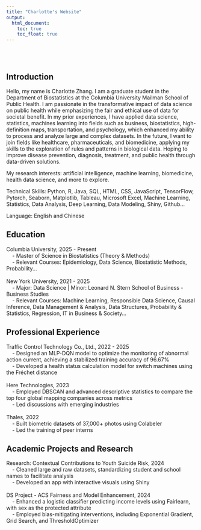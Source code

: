 ```yaml
---
title: "Charlotte's Website"
output: 
  html_document:
    toc: true
    toc_float: true
---
```

<br><br>

## Introduction
Hello, my name is Charlotte Zhang. I am a graduate student in the Department of Biostatistics at the Columbia University Mailman School of Public Health. I am passionate in the transformative impact of data science on public health while emphasizing the fair and ethical use of data for societal benefit. In my prior experiences, I have applied data science, statistics, machines learning into fields such as business, biostatistics, high-definition maps, transportation, and psychology, which enhanced my ability to process and analyze large and complex datasets. In the future, I want to join fields like healthcare, pharmaceuticals, and biomedicine, applying my skills to the exploration of rules and patterns in biological data. Hoping to improve disease prevention, diagnosis, treatment, and public health through data-driven solutions.

My research interests: artificial intelligence, machine learning, biomedicine, health data science, and more to explore. 

Technical Skills: Python, R, Java, SQL, HTML, CSS, JavaScript, TensorFlow, Pytorch, Seaborn, Matplotlib, Tableau, Microsoft Excel, Machine Learning, Statistics, Data Analysis, Deep Learning, Data Modeling, Shiny, Github...

Language: English and Chinese


## Education
Columbia University, 2025 - Present <br>
&nbsp;&nbsp;&nbsp; - Master of Science in Biostatistics (Theory & Methods) <br>
&nbsp;&nbsp;&nbsp; - Relevant Courses: Epidemiology, Data Science, Biostatistic Methods, Probability...
<br><br>
New York University, 2021 - 2025 <br>
&nbsp;&nbsp;&nbsp; - Major: Data Science | Minor: Leonard N. Stern School of Business - Business Studies <br>
&nbsp;&nbsp;&nbsp; - Relevant Courses: Machine Learning, Responsible Data Science, Causal Inference, Data Management & Analysis, Data Structures, Probability & Statistics, Regression, IT in Business & Society...

## Professional Experience
Traffic Control Technology Co., Ltd., 2022 - 2025 <br>
&nbsp;&nbsp;&nbsp; - Designed an MLP-DQN model to optimize the monitoring of abnormal action current, achieving a stabilized training accuracy of 96.67% <br>
&nbsp;&nbsp;&nbsp; - Developed a health status calculation model for switch machines using the Fréchet distance
<br><br>
Here Technologies, 2023 <br>
&nbsp;&nbsp;&nbsp; - Employed DBSCAN and advanced descriptive statistics to compare the top four global mapping companies across metrics <br>
&nbsp;&nbsp;&nbsp; - Led discussions with emerging industries
<br><br>
Thales, 2022 <br>
&nbsp;&nbsp;&nbsp; - Built biometric datasets of 37,000+ photos using Colabeler <br>
&nbsp;&nbsp;&nbsp; - Led the training of peer interns

## Academic Projects and Research
Research: Contextual Contributions to Youth Suicide Risk, 2024 <br>
&nbsp;&nbsp;&nbsp; - Cleaned large and raw datasets, standardizing student and school names to facilitate analysis <br>
&nbsp;&nbsp;&nbsp; - Developed an app with interactive visuals using Shiny
<br><br>
DS Project - ACS Fairness and Model Enhancement, 2024 <br>
&nbsp;&nbsp;&nbsp; - Enhanced a logistic classifier predicting income levels using Fairlearn, with sex as the protected attribute <br>
&nbsp;&nbsp;&nbsp; - Employed bias-mitigating interventions, including Exponential Gradient, Grid Search, and ThresholdOptimizer
